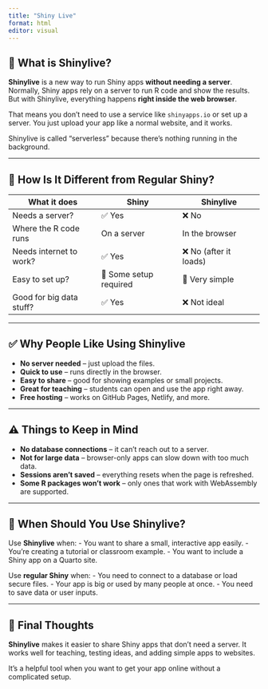 ```yaml
---
title: "Shiny Live"
format: html
editor: visual
---
```


## 🚀 What is Shinylive?

**Shinylive** is a new way to run Shiny apps **without needing a server**. Normally, Shiny apps rely on a server to run R code and show the results. But with Shinylive, everything happens **right inside the web browser**.

That means you don’t need to use a service like `shinyapps.io` or set up a server. You just upload your app like a normal website, and it works.

Shinylive is called "serverless" because there's nothing running in the background.

------------------------------------------------------------------------

## 🔁 How Is It Different from Regular Shiny?

| What it does             | Shiny                  | Shinylive              |
|--------------------------|------------------------|------------------------|
| Needs a server?          | ✅ Yes                 | ❌ No                  |
| Where the R code runs    | On a server            | In the browser         |
| Needs internet to work?  | ✅ Yes                 | ❌ No (after it loads) |
| Easy to set up?          | 😬 Some setup required | 🙂 Very simple         |
| Good for big data stuff? | ✅ Yes                 | ❌ Not ideal           |

------------------------------------------------------------------------

## ✅ Why People Like Using Shinylive

-   **No server needed** – just upload the files.
-   **Quick to use** – runs directly in the browser.
-   **Easy to share** – good for showing examples or small projects.
-   **Great for teaching** – students can open and use the app right away.
-   **Free hosting** – works on GitHub Pages, Netlify, and more.

------------------------------------------------------------------------

## ⚠️ Things to Keep in Mind

-   **No database connections** – it can’t reach out to a server.
-   **Not for large data** – browser-only apps can slow down with too much data.
-   **Sessions aren’t saved** – everything resets when the page is refreshed.
-   **Some R packages won’t work** – only ones that work with WebAssembly are supported.

------------------------------------------------------------------------

## 🧠 When Should You Use Shinylive?

Use **Shinylive** when: - You want to share a small, interactive app easily. - You’re creating a tutorial or classroom example. - You want to include a Shiny app on a Quarto site.

Use **regular Shiny** when: - You need to connect to a database or load secure files. - Your app is big or used by many people at once. - You need to save data or user inputs.

------------------------------------------------------------------------

## 🧪 Final Thoughts

**Shinylive** makes it easier to share Shiny apps that don’t need a server. It works well for teaching, testing ideas, and adding simple apps to websites.

It’s a helpful tool when you want to get your app online without a complicated setup.
